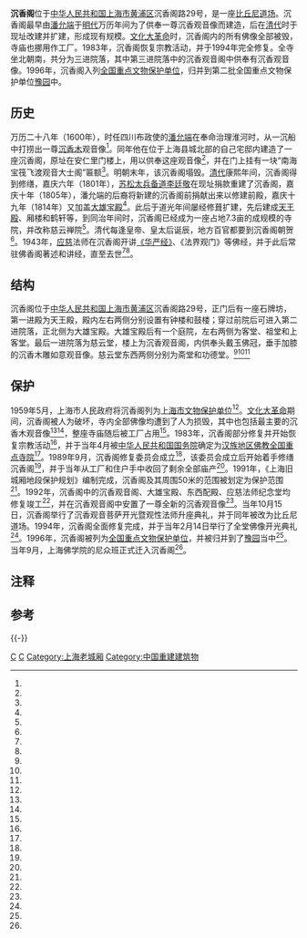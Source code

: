 {{文物保护单位
| 级别 = 全国
| 图片 = Chenxiangge.JPG
| 名称 = 沉香阁
| 编号 = 2-39{{efn|1=沉香阁在列为全国重点文物保护单位时被归并入豫园，其编号亦为豫园的序号。}}
| 分类 = 古建筑及历史纪念建筑物
| 时代 = [[清|清]]
| 所在 = [[上海市|上海市]][[黄浦区|黄浦区]]
| 登录 = 1996年
| Cat = 上海全国重点文物保护单位
|备注 = {{Infobox mapframe}}
}}
'''沉香阁'''位于[[中华人民共和国|中华人民共和国]][[上海市|上海市]][[黄浦区|黄浦区]]沉香阁路29号，是一座[[比丘尼|比丘尼]][[道场|道场]]。沉香阁最早由[[潘允端|潘允端]]于[[明代|明代]]万历年间为了供奉一尊沉香观音像而建造，后在[[清代|清代]]时于现址改建并扩建，形成现有规模。[[文化大革命|文化大革命]]时，沉香阁内的所有佛像全部被毁，寺庙也挪用作工厂。1983年，沉香阁恢复宗教活动，并于1994年完全修复。全寺坐北朝南，共分为三进院落，其中第三进院落中的沉香观音阁中供奉有沉香观音像。1996年，沉香阁入列[[全国重点文物保护单位|全国重点文物保护单位]]，归并到第二批全国重点文物保护单位[[豫园|豫园]]中。

==历史==
万历二十八年（1600年），时任四川布政使的[[潘允端|潘允端]]在奉命治理淮河时，从一沉船中打捞出一尊[[沉香木|沉香木]]观音像<ref name="seven"/>。同年他在位于上海县城北部的自己宅邸内建造了一座沉香阁，原址在安仁里门楼上，用以供奉这座观音像<ref name="four"/>，并在门上挂有一块“南海宝筏飞渡观音大士阁”匾额<ref name="seven"/>。明朝末年，该沉香阁塌毁。[[清代|清代]]康熙年间，沉香阁得到修缮，嘉庆六年（1801年），[[苏松太道|苏松太兵备道]][[李廷敬|李廷敬]]在现址捐款重建了沉香阁，嘉庆十年（1805年），潘允端的后裔将新建的沉香阁前捐献出来以修建前殿，嘉庆十九年（1814年）又加盖[[大雄宝殿|大雄宝殿]]<ref name="ten"/>。此后于道光年间屡经修葺扩建，先后建成[[天王殿|天王殿]]、厢楼和鹤轩等，到同治年间时，沉香阁已经成为一座占地7.3亩的成规模的寺院，并改称慈云禅院<ref name="six"/>。清代每逢皇帝、皇太后诞辰，地方百官都要到沉香阁朝贺<ref name="seven"/>。1943年，[[应慈|应慈]]法师在沉香阁开讲[[華嚴經|《华严经》]]、《法界观门》等佛经，并于此后常驻佛香阁著述和讲经，直至去世<ref name="eight"/><ref name="nine"/>。

==结构==
沉香阁位于[[中华人民共和国|中华人民共和国]][[上海市|上海市]][[黄浦区|黄浦区]]沉香阁路29号，正门后有一座石牌坊，第一进殿为天王殿，殿内左右两侧分别设置有钟楼和鼓楼；穿过前院后可进入第二进院落，正北侧为大雄宝殿。大雄宝殿后有一个庭院，左右两侧为客堂、祖堂和上客堂。最后一进院落为慈云堂，楼上为沉香观音阁，内供奉头戴玉佛冠，垂手加膝的沉香木雕如意观音像。慈云堂东西两侧分别为斋堂和功德堂。<ref name="seven"/><ref name="twelve"/><ref name="sixteen"/>

==保护==
1959年5月，上海市人民政府将沉香阁列为[[上海市文物保护单位|上海市文物保护单位]]<ref name="one"/>。[[文化大革命|文化大革命]]期间，沉香阁被人为破坏，寺内全部佛像均遭到了人为损毁，其中也包括最主要的沉香木观音像<ref name="five"/><ref name="three"/>，整座寺庙随后被工厂占用<ref name="six"/>。1983年，沉香阁部分修复并开始恢复宗教活动<ref name="thirteen"/>，并于当年4月被[[中华人民共和国国务院|中华人民共和国国务院]]确定为[[汉族地区佛教全国重点寺院|汉族地区佛教全国重点寺院]]<ref name="one"/>。1989年9月，沉香阁修复委员会成立<ref name="eleven"/>，该委员会成立后开始着手修缮沉香阁<ref name="four"/>，并于当年从工厂和住户手中收回了剩余全部庙产<ref name="ten"/>。1991年，《上海旧城厢地段保护规划》编制完成，沉香阁及其周围50米的范围被划定为保护范围<ref name="fifteen"/>。1992年，沉香阁中的沉香观音阁、大雄宝殿、东西配殿、应慈法师纪念堂均修复竣工<ref name="ten"/>，并在沉香观音阁中安置了一尊全新的沉香观音像<ref name="twelve"/>。当年10月15日，沉香阁举行了沉香观音菩萨开光暨观性法师升座典礼，并于同年被改为比丘尼道场。1994年，沉香阁全面修复完成，并于当年2月14日举行了全堂佛像开光典礼<ref name="seven"/>。1996年，沉香阁被列为[[全国重点文物保护单位|全国重点文物保护单位]]，并被归并到了[[豫园|豫园]]当中<ref name="two"/>。当年9月，上海佛学院的尼众班正式迁入沉香阁<ref name="fourteen"/>。

==注释==
{{notelist}}
==参考==
{{reflist|2|refs=
<ref name="one">{{cite news |language = zh-cn |url = http://www.shtong.gov.cn/newsite/node2/node2245/node75195/node75206/node75337/node75341/userobject1ai92388.html |title = 上海宗教志·第七编 宗教事务管理·第二章 事务·第三节 落实宗教政策 |publisher = 上海地方志办公室 |date = 2015-03-28 |accessdate = 2016-02-09 |archive-date = 2016-04-27 |archive-url = https://web.archive.org/web/20160427173257/http://www.shtong.gov.cn/Newsite/node2/node2245/node75195/node75206/node75337/node75341/userobject1ai92388.html |dead-url = no }}</ref>
<ref name="two">{{cite news |language = zh-cn |url = http://www.ncha.gov.cn/col/col1647/index.html |title = 国务院关于公布第四批全国重点文物保护单位的通知 |publisher = 全国重点文物保护单位 |date = 2015-03-28 |accessdate = 2016-02-09 |archive-url = https://web.archive.org/web/20141008064915/http://www.sach.gov.cn/col/col1647/index.html |archive-date = 2014-10-08 |dead-url = yes }}</ref>
<ref name="three">{{cite news |language = zh-cn |url = http://www.shtong.gov.cn/newsite/node2/node2245/node4467/node20561/node20571/node63799/userobject1ai16147.html |title = 上海文物博物馆志·第三编 管理·第二章 文物保护·第三节 文物保护单位的保护与管理 |publisher = 上海地方志办公室 |date = 2015-03-28 |accessdate = 2016-02-09 |archive-date = 2016-06-27 |archive-url = https://web.archive.org/web/20160627200521/http://www.shtong.gov.cn/Newsite/node2/node2245/node4467/node20561/node20571/node63799/userobject1ai16147.html |dead-url = no }}</ref>
<ref name="four">{{cite news |language = zh-cn |url = http://www.shtong.gov.cn/newsite/node2/node2245/node69543/node69547/userobject1ai67819.html |title = 上海建筑施工志·大事记 |publisher = 上海地方志办公室 |date = 2015-03-28 |accessdate = 2016-02-09 |archive-date = 2016-08-07 |archive-url = https://web.archive.org/web/20160807043805/http://www.shtong.gov.cn/newsite/node2/node2245/node69543/node69547/userobject1ai67819.html |dead-url = no }}</ref>
<ref name="five">{{cite news |language = zh-cn |url = http://www.shtong.gov.cn/newsite/node2/node4/node2249/nanshi/node45054/node45056/node63259/userobject1ai51105.html |title = 南市区志·第三十六编 专记·附记·一、专记·5.文化大革命 |publisher = 上海地方志办公室 |date = 2015-03-28 |accessdate = 2016-02-09 |archive-date = 2016-04-26 |archive-url = https://web.archive.org/web/20160426053853/http://www.shtong.gov.cn/Newsite/node2/node4/node2249/nanshi/node45054/node45056/node63259/userobject1ai51105.html |dead-url = no }}</ref>
<ref name="six">{{cite news |language = zh-cn |url = http://www.shtong.gov.cn/newsite/node2/node4/node2249/nanshi/node45054/node45056/node63259/userobject1ai51105.html |title = 上海勘察设计志·第二篇 民用与公共建筑设计·第九章 寺庙、教堂建筑·第一节 佛教寺、塔与幢 |publisher = 上海地方志办公室 |date = 2015-03-28 |accessdate = 2016-02-09 |archive-date = 2016-04-26 |archive-url = https://web.archive.org/web/20160426053853/http://www.shtong.gov.cn/Newsite/node2/node4/node2249/nanshi/node45054/node45056/node63259/userobject1ai51105.html |dead-url = no }}</ref>
<ref name="seven">{{cite news |language = zh-cn |url = http://www.shtong.gov.cn/newsite/node2/node4/node2249/nanshi/node45019/node45034/node63257/userobject1ai30946.html |title = 南市区志·第三十四编 民族、宗教·第二章 宗教·第二节 宗教场所 |publisher = 上海地方志办公室 |date = 2015-03-28 |accessdate = 2016-02-09 |archive-date = 2016-04-26 |archive-url = https://web.archive.org/web/20160426053451/http://www.shtong.gov.cn/Newsite/node2/node4/node2249/nanshi/node45019/node45034/node63257/userobject1ai30946.html |dead-url = no }}</ref>
<ref name="eight">{{cite news |language = zh-cn |url = http://www.shtong.gov.cn/newsite/node2/node4/node2249/nanshi/node45048/node45050/node63580/userobject1ai51603.html |title = 南市区志·第三十五编 人物·一、传略·应慈（1873～1965） |publisher = 上海地方志办公室 |date = 2015-03-28 |accessdate = 2016-02-09 |archive-date = 2016-08-07 |archive-url = https://web.archive.org/web/20160807032210/http://www.shtong.gov.cn/newsite/node2/node4/node2249/nanshi/node45048/node45050/node63580/userobject1ai51603.html |dead-url = no }}</ref>
<ref name="nine">{{cite news |language = zh-cn |url = http://www.shtong.gov.cn/newsite/node2/node2245/node75195/node75207/node75219/node75233/userobject1ai90147.html |title = 上海宗教志·第八编 人物·第一章 佛教·应慈（1873～1965年） |publisher = 上海地方志办公室 |date = 2015-03-28 |accessdate = 2016-02-09 |archive-date = 2016-04-27 |archive-url = https://web.archive.org/web/20160427173527/http://www.shtong.gov.cn/Newsite/node2/node2245/node75195/node75207/node75219/node75233/userobject1ai90147.html |dead-url = no }}</ref>
<ref name="ten">{{cite news |language = zh-cn |url = http://www.shtong.gov.cn/newsite/node2/node2245/node4467/node20332/node20424/node63794/userobject1ai15823.html |title = 上海文物博物馆志·第一编 文物古迹·第六章 建筑·第二节 寺庙教堂 |publisher = 上海地方志办公室 |date = 2015-03-28 |accessdate = 2016-02-09 |archive-date = 2015-09-24 |archive-url = https://web.archive.org/web/20150924101530/http://www.shtong.gov.cn/Newsite/node2/node2245/node4467/node20332/node20424/node63794/userobject1ai15823.html |dead-url = no }}</ref>
<ref name="eleven">{{cite news |language = zh-cn |url = http://www.shtong.gov.cn/newsite/node2/node2245/node69543/node69549/node69573/node69591/userobject1ai68195.html |title = 上海建筑施工志·工程篇·第一章 宗教建筑·第一节 寺庙古塔 |publisher = 上海地方志办公室 |date = 2015-03-28 |accessdate = 2016-02-09 |archive-date = 2015-09-24 |archive-url = https://web.archive.org/web/20150924101725/http://www.shtong.gov.cn/newsite/node2/node2245/node69543/node69549/node69573/node69591/userobject1ai68195.html |dead-url = no }}</ref>
<ref name="twelve">{{cite news |language = zh-cn |url = http://www.shtong.gov.cn/newsite/node2/node2245/node70862/node70872/node70941/node70945/userobject1ai73760.html |title = 上海地名志·第六篇 经济文化地名·第二章 文化类·第五节 宗教场所 |publisher = 上海地方志办公室 |date = 2015-03-28 |accessdate = 2016-02-09 |archive-date = 2016-03-07 |archive-url = https://web.archive.org/web/20160307041519/http://www.shtong.gov.cn/Newsite/node2/node2245/node70862/node70872/node70941/node70945/userobject1ai73760.html |dead-url = no }}</ref>
<ref name="thirteen">{{cite news |language = zh-cn |url = http://www.shtong.gov.cn/newsite/node2/node4/node2249/nanshi/node45019/node45034/node63257/userobject1ai30940.html |title = 南市区志·第三十四编 民族、宗教·第二章 宗教·第一节 各教沿革·一、佛教 |publisher = 上海地方志办公室 |date = 2015-03-28 |accessdate = 2016-02-09 |archive-date = 2016-04-26 |archive-url = https://web.archive.org/web/20160426053448/http://www.shtong.gov.cn/Newsite/node2/node4/node2249/nanshi/node45019/node45034/node63257/userobject1ai30940.html |dead-url = no }}</ref>
<ref name="fourteen">{{cite news |language = zh-cn |url = http://www.shtong.gov.cn/newsite/node2/node2245/node75195/node75200/node75237/node75249/userobject1ai91039.html |title = 上海宗教志·第一编 佛教·第四章 教育、文化和出版事业·第二节 上海佛学院 |publisher = 上海地方志办公室 |date = 2015-03-28 |accessdate = 2016-02-09 |archive-date = 2016-04-27 |archive-url = https://web.archive.org/web/20160427172718/http://www.shtong.gov.cn/Newsite/node2/node2245/node75195/node75200/node75237/node75249/userobject1ai91039.html |dead-url = no }}</ref>
<ref name="fifteen">{{cite news |language = zh-cn |url = http://www.shtong.gov.cn/newsite/node2/node2245/node64620/node64632/node64720/node64724/userobject1ai58541.html |title = 上海城市规划志·第八篇 城市绿化系统和历史文化名城保护规划·第二章 历史文化名城保护规划·第二节 中心城历史文化风貌保护区 |publisher = 上海地方志办公室 |date = 2015-03-28 |accessdate = 2016-02-09 |archive-date = 2016-06-27 |archive-url = https://web.archive.org/web/20160627182847/http://www.shtong.gov.cn/Newsite/node2/node2245/node64620/node64632/node64720/node64724/userobject1ai58541.html |dead-url = no }}</ref>
<ref name="sixteen">{{cite journal zh |author = 章明，秦荣鑫 |date=1994=01 |title=江南古寺沉香阁 |journal=时代建筑 |volume= |issue= |pages=20-22 |id= |url=|accessdate=2015-01-28 |quote= }}</ref>
}}

{{-}}
{{China-buddhism-temple}}
{{上海全国重点文物保护单位}}

[[Category:汉族地区佛教全国重点寺院|C]]
[[Category:上海佛寺|C]]
[[Category:上海老城厢|Category:上海老城厢]]
[[Category:中国重建建筑物|Category:中国重建建筑物]]